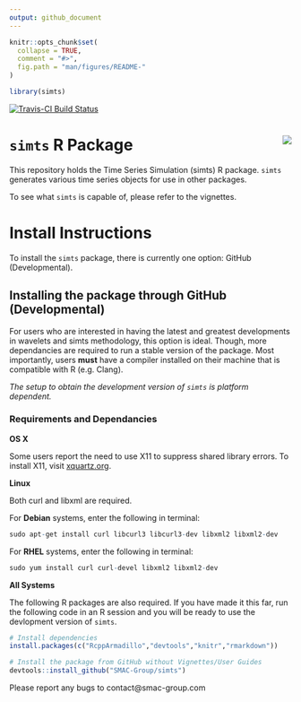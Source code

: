 ```yaml
---
output: github_document
---
```


<!-- README.md is generated from README.Rmd. Please edit that file -->

```r
knitr::opts_chunk$set(
  collapse = TRUE,
  comment = "#>",
  fig.path = "man/figures/README-"
)

library(simts)
```

[![Travis-CI Build Status](https://travis-ci.org/SMAC-Group/simts.svg?branch=master)](https://travis-ci.org/SMAC-Group/simts)

# `simts` R Package <img src="man/figures/logo.png" align="right" />

This repository holds the Time Series Simulation (simts) R package. `simts` generates various time series objects for use in other packages.

To see what `simts` is capable of, please refer to the vignettes.

# Install Instructions

To install the `simts` package, there is currently one option: GitHub (Developmental).

## Installing the package through GitHub (Developmental)

For users who are interested in having the latest and greatest developments in wavelets and simts methodology, this option is ideal. Though, more dependancies are required to run a stable version of the package. Most importantly, users **must** have a compiler installed on their machine that is compatible with R (e.g. Clang).

*The setup to obtain the development version of `simts` is platform dependent.*

### Requirements and Dependancies

**OS X**

Some users report the need to use X11 to suppress shared library errors. To install X11, visit [xquartz.org](http://www.xquartz.org/).

**Linux**

Both curl and libxml are required.

For **Debian** systems, enter the following in terminal:

```r
sudo apt-get install curl libcurl3 libcurl3-dev libxml2 libxml2-dev
```

For **RHEL** systems, enter the following in terminal:

```r
sudo yum install curl curl-devel libxml2 libxml2-dev
```

**All Systems**

The following R packages are also required. If you have made it this far, run the following code in an R session and you will be ready to use the devlopment version of `simts`.

```r
# Install dependencies
install.packages(c("RcppArmadillo","devtools","knitr","rmarkdown"))

# Install the package from GitHub without Vignettes/User Guides
devtools::install_github("SMAC-Group/simts")
```


Please report any bugs to contact@smac-group.com
